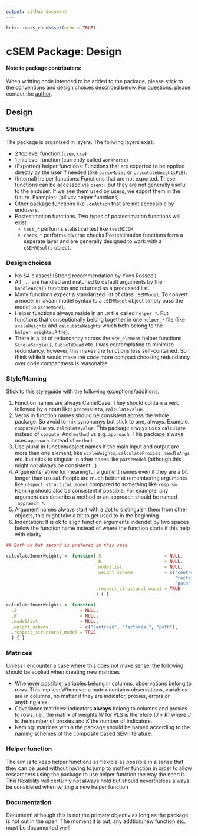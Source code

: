 ```yaml
---
output: github_document
---
```


```r
knitr::opts_chunk$set(echo = TRUE)
```
# cSEM Package: Design

#### Note to package contributers:

When writting code intended to be added to the package, please stick to the 
conventions and design choices described below.
For questions: please contact the [author](mailto:manuel.steiner@uni-wuerzburg.de).

## Design

### Structure

The package is organized in layers. The follwing layers exist:

- 2 toplevel function (`csem`, `cca`) 
- 1 midlevel function (currently called `workhorse`)
- (Exported) helper functions: Functions that are exported to be applied directly 
  by the user if needed (like `parseModel` or `calculateWeightsPLS`).
- (Internal) helper functions: Functions that are not exported. These functions 
  can be accessed via `csem::` but they are not generally useful to the enduser. 
  If we see them used by users, we export them in the future. Examples: (all vcv helper functions).
- Other package functions like `.onAttach` that are not accessible by endusers.
- Postestimation functions. Two types of postestimation functions will exist
    - `test_*` performs statistical test like `testMICOM`
    - `check_*` performs diverse checks
  Postestimation functions form a seperate layer and are generally designed
  to work with a `cSEMREsults` object.

### Design choices
- No S4 classes! (Strong recommendation by Yves Rosseel)
- All `...` are handled and matched to default arguments by the `handleArgs()` function and 
  returned as a processed list. 
- Many functions expect a standarized list of class `cSEMModel`. To convert a 
  model in lavaan model syntax to a `cSEMModel` object simply 
  pass the model to `parseModel`.
- Helper functions always reside in an `.R` file called `helper_*`. Put functions that conceptionally 
  belong together in one `helper_*` file (like `scaleWeights` and `calculateWeights` which both belong to the 
`helper_weights.R` file).
- There is a lot of redundancy across the `vcv_element` helper functions 
  `SingleSingle()`, `CubicTWQuad` etc. I was contemplating to minimize redundancy, 
  however, this makes the functions less self-contained. So I think while it 
  would make the code more compact choosing redundancy over code compactness 
  is reasonable. 
  
### Style/Naming

Stick to [this styleguide](http://style.tidyverse.org/) with the following
exceptions/additions:

1. Function names are always CamelCase. They should contain a verb followed by a noun like: 
  `processData`, `calculateValue`.
1. Verbs in function names should be consistent across the whole package. So avoid to
   mix synonomys but stick to one, always. Example: `computeValue` vs. `calculateValue`.
   This package always uses `calculate` instead of `compute`. 
   And `method` vs e.g. `approach`. This package always uses `approach` instead of `method`.
1. Use plural in function/object names if the main input and output
are more than one element, like `scaleWeights`, `calculateProxies`, `handleArgs` etc. but 
stick to singular in other cases like `parseModel` (although this might not always be
consistent...)
1. Arguments: strive for meaningful argument names even if they are a bit longer 
than ususal. People are much better at remembering arguments like `respect_structural_model`
compared to something like `resp_sm`. Naming should also be consistent if possible.
For example: any argument das describs a method or an approach should be named `.appraoch_*`.
1. Argument names always start with a dot to distinguish them from other objects,
this might take a bit to get used to in the beginning.
1. Indentation: It is ok to align function arguments indendet by two spaces below 
the function name instead of where the function starts if this help with clarity.

```r
## Both ok but second is prefered in this case

calculateInnerWeights <- function(.S                        = NULL,
                                  .W                        = NULL,
                                  .modellist                = NULL,
                                  .weight_scheme            = c("centroid", 
                                                                "factorial", 
                                                                "path"),
                                  .respect_structural_model = TRUE
                                  ) { }

calculateInnerWeights <- function(
  .S                        = NULL,
  .W                        = NULL,
  .modellist                = NULL,
  .weight_scheme            = c("centroid", "factorial", "path"),
  .respect_structural_model = TRUE
  ) { }
```

### Matrices
Unless I encounter a case where this does not make sense, the following should be applied when
creating new matrices 

- Whenever possible: variables belong in columns, observations belong to rows.
This implies: Whenever a matrix contains observations, variables are in columns,
no matter if they are indicator, proxies, errors or anything else.
- Covariance matrices: indicators **always** belong to columns and proxies to 
rows, i.e., the matrix of weights $W$ for PLS is therefore $(J \times K)$ where $J$ is the 
number of proxies and $K$ the number of indicators.
- Naming: matrices within the package should be named according to the naming schemes
of the composite based SEM literature. 

### Helper function

The aim is to keep helper functions as flexible as possible in a sense that they 
can be used without having to jump to mother function in order to allow researchers 
using the package to use helper function the way the need it. 
This flexibility will certainly not always hold but should nevertheless always
be considered when writing a new helper function

### Documentation

Document! although this is not the primary objectiv as long as the package is 
not out in the open. The moment it is out, any addtion/new function etc. must be documented well! 
